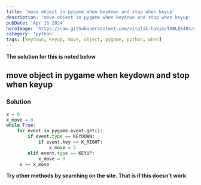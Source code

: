 ```yaml
---
title: 'move object in pygame when keydown and stop when keyup'
description: 'move object in pygame when keydown and stop when keyup'
pubDate: 'Apr 16 2024'
heroImage: 'https://raw.githubusercontent.com/vitalik-hakim/TABLES404/main/error_b/python.jpg'
category: 'python'
tags: [keydown, keyup, move, object, pygame, python, when]
---
```


**The solution for this is noted below**

## move object in pygame when keydown and stop when keyup

### Solution

```python
x = 0
x_move = 0
while True:
	for event in pygame.event.get():
		if event.type == KEYDOWN:
    		if event.key == K_RIGHT:
        		x_move = 5
        elif event.type == KEYUP:
        	x_move = 0
     x += x_move
```

**Try other methods by searching on the site. That is if this doesn't work**

